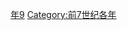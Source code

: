 {{Catnav|頁面分類|历史|歷史時代|年|前7世纪各年}}

{{catmore}}

[[Category:前680年代|年9]]
[[Category:前7世纪各年|Category:前7世纪各年]]